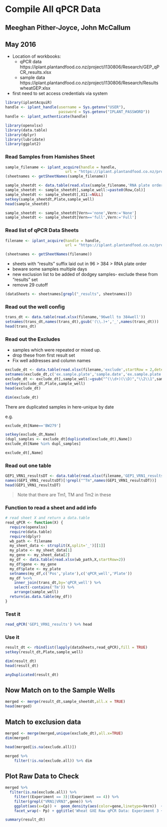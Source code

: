 # Compile All qPCR Data

## Meeghan Pither-Joyce, John McCallum
## May 2016

- Location of workbooks:
    - qPCR data
https://iplant.plantandfood.co.nz/project/I130806/Research/GEP_qPCR_results.xlsx
    - sample data
https://iplant.plantandfood.co.nz/project/I130806/Research/ResultswheatGEP.xlsx
- first need to set access credentials via system

```r
library(iplantAcquiR)
handle <- iplant_handle(username = Sys.getenv("USER"),
                        password = Sys.getenv("IPLANT_PASSWORD"))
handle <- iplant_authenticate(handle)
```

```r
library(openxlsx)
library(data.table)
library(dplyr)
library(lubridate)
library(ggplot2)
```

### Read Samples from Hamishes Sheet

```r
sample_filename <- iplant_acquire(handle = handle,
                           url = "https://iplant.plantandfood.co.nz/project/I130806/Research/ResultswheatGEP.xlsx")
(sheetnames <- getSheetNames(sample_filename))
```

```r
sample_sheetdt <- data.table(read.xlsx(sample_filename,'RNA plate order',detectDates = TRUE))
sample_sheetdt <- sample_sheetdt[,sample_well:=paste0(Row,Col)]
sample_sheetdt <- sample_sheetdt[,X11:=NULL]
setkey(sample_sheetdt,Plate,sample_well)
head(sample_sheetdt)
```

```r
sample_sheetdt <- sample_sheetdt[Vern=='none',Vern:='None']
sample_sheetdt <- sample_sheetdt[Vern=='full',Vern:='Full']
```

### Read list of qPCR Data Sheets


```r
filename <- iplant_acquire(handle = handle,
                           url = "https://iplant.plantandfood.co.nz/project/I130806/Research/GEP_qPCR_results.xlsx")

```

```r
(sheetnames <- getSheetNames(filename))
```

- sheets with "results" suffix  laid out in 96 > 384 > RNA plate order
- beware some samples multiple days
- new exclusion list to be added of dodgey samples- exclude these from "results"
set
- remove 29 cutoff

```r
(dataSheets <- sheetnames[grepl("_results", sheetnames)])
```

### Read out the well config

```r
trans_dt <- data.table(read.xlsx(filename,'96well to 384well'))
setnames(trans_dt,names(trans_dt),gsub('(\\.)+','_',names(trans_dt)))
head(trans_dt)
```

### Read out the Excludes

- samples which were repeated or mixed up.
- drop these from first result set
- Fix  well addresses and column names

```r
exclude_dt <- data.table(read.xlsx(filename,'exclude',startRow = 2,detectDates = TRUE))
setnames(exclude_dt,c('ex.sample.plate','sample.date','ex.sample.plate.well','Sample'),c('Plate','SampleDate','sample_well','Name'))
exclude_dt <- exclude_dt[,sample_well:=gsub("^(\\d+)(\\D)","\\2\\1",sample_well)]
setkey(exclude_dt,Plate,sample_well)
head(exclude_dt)

```

```r
dim(exclude_dt)
```

There are duplicated samples in here-unique by date

e.g.

```r
exclude_dt[Name=='BW279']
```

```r
setkey(exclude_dt,Name)
(dupl_samples <- exclude_dt[duplicated(exclude_dt),Name])
exclude_dt[Name %in% dupl_samples]
```

```r
exclude_dt[,Name]
```

### Read out one table

```r
GEP1_VRN1_resultsDT <- data.table(read.xlsx(filename,'GEP1_VRN1_results',startRow=2))
names(GEP1_VRN1_resultsDT)[!grepl("^Tm",names(GEP1_VRN1_resultsDT))]
head(GEP1_VRN1_resultsDT)
```

>Note that there are Tm1, TM and Tm2 in these

### Function to read a sheet and add info

```r
# read sheet X and return a data.table
read_qPCR <- function(X) {
  require(openxlsx)
  require(data.table)
  require(dplyr)
  wb_path <- filename
  my_sheet_data <- strsplit(X,split='_')[[1]]
  my_plate <- my_sheet_data[1]
  my_gene <- my_sheet_data[2]
  my_df <- data.table(read.xlsx(wb_path,X,startRow=2))
  my_df$gene <- my_gene
  my_df$plate <- my_plate
  setnames(my_df,c('Pos','plate'),c('qPCR_well','Plate'))
  my_df %<>% 
    inner_join(trans_dt,by='qPCR_well') %>% 
    select(-contains('Tm')) %>%
    arrange(sample_well)
  return(as.data.table(my_df))
}
```

### Test it

```r
read_qPCR('GEP1_VRN1_results') %>% head
```

### Use it

```r
result_dt <- rbindlist(lapply(dataSheets,read_qPCR),fill = TRUE)
setkey(result_dt,Plate,sample_well)
```

```r
dim(result_dt)
head(result_dt)
```

```r
anyDuplicated(result_dt)
```

## Now Match on to the Sample Wells

```r
merged <- merge(result_dt,sample_sheetdt,all.x = TRUE)
head(merged)
```

## Match to exclusion data

```r
merged <- merge(merged,unique(exclude_dt),all.x=TRUE)
dim(merged)
```

```r
head(merged[is.na(exclude.all)])
```

```r
merged %>% 
    filter(!is.na(exclude.all)) %>% dim
```

## Plot Raw Data to Check

```r
merged %>% 
  filter(is.na(exclude.all)) %>%
    filter((Experiment == 3)|(Experiment == 4)) %>% 
    filter(grepl("VRN1|VRN3",gene)) %>%
    ggplot(aes(x=Cp)) +  geom_density(aes(color=gene,linetype=Vern))  +
    facet_wrap(~ Pp) + ggtitle('Wheat GXE Raw qPCR Data: Experiment 3 +4')
```

```r
summary(result_dt)
```

```r

```

